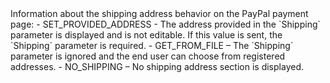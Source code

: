   
<ParamField body="ShippingPreference" type="string">     
Information about the shipping address behavior on the PayPal payment page:  
- SET_PROVIDED_ADDRESS - The address provided in the `Shipping` parameter is displayed and is not editable. If this value is sent, the `Shipping` parameter is required.  
- GET_FROM_FILE – The `Shipping` parameter is ignored and the end user can choose from registered addresses.  
- NO_SHIPPING – No shipping address section is displayed.  
</ParamField>